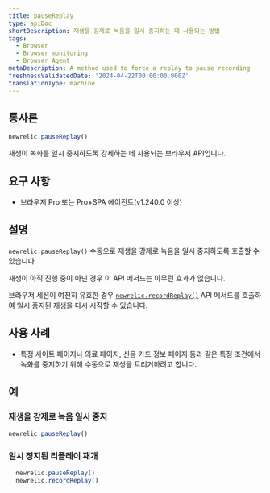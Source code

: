 ```yaml
---
title: pauseReplay
type: apiDoc
shortDescription: 재생을 강제로 녹음을 일시 중지하는 데 사용되는 방법
tags:
  - Browser
  - Browser monitoring
  - Browser Agent
metaDescription: A method used to force a replay to pause recording
freshnessValidatedDate: '2024-04-22T00:00:00.000Z'
translationType: machine
---
```


## 통사론

```js
newrelic.pauseReplay()
```

재생이 녹화를 일시 중지하도록 강제하는 데 사용되는 브라우저 API입니다.

## 요구 사항

* 브라우저 Pro 또는 Pro+SPA 에이전트(v1.240.0 이상)

## 설명

`newrelic.pauseReplay()` 수동으로 재생을 강제로 녹음을 일시 중지하도록 호출할 수 있습니다.

재생이 아직 진행 중이 아닌 경우 이 API 메서드는 아무런 효과가 없습니다.

브라우저 세션이 여전히 유효한 경우 [`newrelic.recordReplay()`](/docs/browser/new-relic-browser/browser-apis/recordReplay) API 메서드를 호출하여 일시 중지된 재생을 다시 시작할 수 있습니다.

## 사용 사례

* 특정 사이트 페이지나 의료 페이지, 신용 카드 정보 페이지 등과 같은 특정 조건에서 녹화를 중지하기 위해 수동으로 재생을 트리거하려고 합니다.

## 예

### 재생을 강제로 녹음 일시 중지

```js
newrelic.pauseReplay()
```

### 일시 정지된 리플레이 재개

```js
  newrelic.pauseReplay()
  newrelic.recordReplay()
```